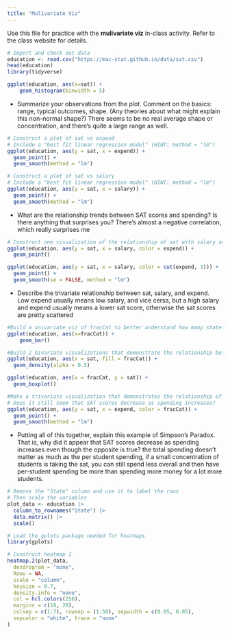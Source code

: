 ```yaml
---
title: "Mulivariate Viz"
---
```


Use this file for practice with the **mulivariate viz** in-class activity.  Refer to the class website for details.

```r
# Import and check out data
education <- read.csv("https://mac-stat.github.io/data/sat.csv")
head(education)
library(tidyverse)
```
```r
ggplot(education, aes(x=sat)) +
    geom_histogram(binwidth = 5)

```
- Summarize your observations from the plot. Comment on the basics: range, typical outcomes, shape. (Any theories about what might explain this non-normal shape?) There seems to be no real average shape or concentration, and there's quite a large range as well. 

```r
# Construct a plot of sat vs expend
# Include a "best fit linear regression model" (HINT: method = "lm")
ggplot(education, aes(y = sat, x = expend)) +
  geom_point() +
  geom_smooth(method = "lm")
```
```r
# Construct a plot of sat vs salary
# Include a "best fit linear regression model" (HINT: method = "lm")
ggplot(education, aes(y = sat, x = salary)) +
  geom_point() +
  geom_smooth(method = "lm")

```

- What are the relationship trends between SAT scores and spending? Is there anything that surprises you? There's almost a negative correlation, which really surprises me

```r
# Construct one visualization of the relationship of sat with salary and expend. HINT: Start with just 2 variables and tweak that code to add the third variable. Try out a few things!
ggplot(education, aes(y = sat, x = salary, color = expend)) +
  geom_point() 
```
```r
ggplot(education, aes(y = sat, x = salary, color = cut(expend, 3))) + 
  geom_point() + 
  geom_smooth(se = FALSE, method = "lm")
```

- Describe the trivariate relationship between sat, salary, and expend. Low expend usually means low salary, and vice cersa, but a high salary and expend usually means a lower sat score, otherwise the sat scores are pretty scattered

```r
#Build a univariate viz of fracCat to better understand how many states fall into each category.
ggplot(education, aes(x=fracCat)) +
    geom_bar() 
```
```r
#Build 2 bivariate visualizations that demonstrate the relationship between sat and fracCat. What story does your graphic tell and why does this make contextual sense? This graph says that the more people take the sat in a state, usually their scores are worse than if a lot of students in that state take the sat. if a lower percentage take it, then maybe expend and resources are more focused on those few students?
ggplot(education, aes(x = sat, fill = fracCat)) +
  geom_density(alpha = 0.5) 
```
```r
ggplot(education, aes(x = fracCat, y = sat)) +
  geom_boxplot()
```

```r
#Make a trivariate visualization that demonstrates the relationship of sat with expend AND fracCat. Highlight the differences in fracCat groups through color AND unique trend lines. What story does your graphic tell?
# Does it still seem that SAT scores decrease as spending increases?
ggplot(education, aes(y = sat, x = expend, color = fracCat)) + 
  geom_point() + 
  geom_smooth(method = "lm")

```

- Putting all of this together, explain this example of Simpson’s Paradox. That is, why did it appear that SAT scores decrease as spending increases even though the opposite is true? the total spending doesn't matter as much as the per student spending, if a small concentration of students is taking the sat, you can still spend less overall and then have per-student spending be more than spending more money for a lot more students. 

```r
# Remove the "State" column and use it to label the rows
# Then scale the variables
plot_data <- education |> 
  column_to_rownames("State") |> 
  data.matrix() |> 
  scale()

# Load the gplots package needed for heatmaps
library(gplots)

# Construct heatmap 1
heatmap.2(plot_data,
  dendrogram = "none",
  Rowv = NA, 
  scale = "column",
  keysize = 0.7, 
  density.info = "none",
  col = hcl.colors(256), 
  margins = c(10, 20),
  colsep = c(1:7), rowsep = (1:50), sepwidth = c(0.05, 0.05),
  sepcolor = "white", trace = "none"
)
```





